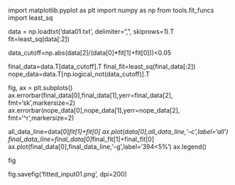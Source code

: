 import matplotlib.pyplot as plt
import numpy as np
from tools.fit_funcs import least_sq

data = np.loadtxt('data\input01.txt', delimiter=",", skiprows=1).T
fit=least_sq(data[:2])

data_cutoff=np.abs(data[2]/(data[0]*fit[1]+fit[0]))<0.05

final_data=data.T[data_cutoff].T
final_fit=least_sq(final_data[:2])
nope_data=data.T[np.logical_not(data_cutoff)].T

fig, ax = plt.subplots()
ax.errorbar(final_data[0],final_data[1],yerr=final_data[2], fmt='sk',markersize=2)
ax.errorbar(nope_data[0],nope_data[1],yerr=nope_data[2], fmt='^r',markersize=2)

all_data_line=data[0]*fit[1]+fit[0]
ax.plot(data[0],all_data_line,'--c',label='all')
final_data_line=final_data[0]*final_fit[1]+final_fit[0]
ax.plot(final_data[0],final_data_line,'--g',label='\u0394<5%')
ax.legend()

fig

fig.savefig('fitted_input01.png', dpi=200)